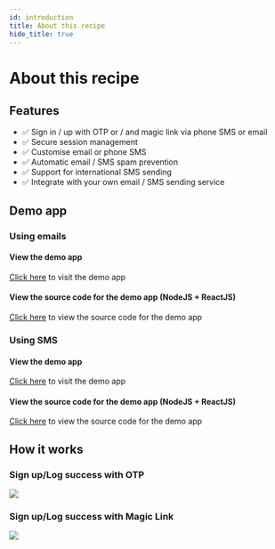 ```yaml
---
id: introduction
title: About this recipe
hide_title: true
---
```


# About this recipe 
## Features
- ✅ Sign in / up with OTP or / and magic link via phone SMS or email
- ✅ Secure session management
- ✅ Customise email or phone SMS
- ✅ Automatic email / SMS spam prevention
- ✅ Support for international SMS sending
- ✅ Integrate with your own email / SMS sending service

## Demo app
### Using emails
#### View the demo app
[Click here](https://passwordless-email.demo.supertokens.io/) to visit the demo app

#### View the source code for the demo app (NodeJS + ReactJS)
[Click here](https://github.com/supertokens/supertokens-auth-react/tree/master/examples/with-passwordless-email) to view the source code for the demo app

### Using SMS
#### View the demo app
[Click here](https://passwordless-mobile.demo.supertokens.io/) to visit the demo app

#### View the source code for the demo app (NodeJS + ReactJS)
[Click here](https://github.com/supertokens/supertokens-auth-react/tree/master/examples/with-passwordless-mobile) to view the source code for the demo app

## How it works

### Sign up/Log success with OTP

<img src="/img/passwordless/diagrams/otp_green.png" />

### Sign up/Log success with Magic Link

<img src="/img/passwordless/diagrams/magic_link_green.png" />
